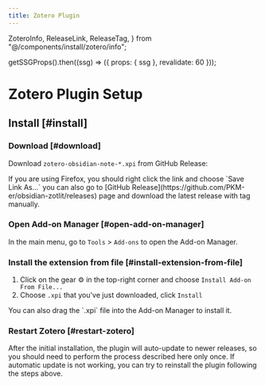 ```yaml
---
title: Zotero Plugin
---
```


  ZoteroInfo,
  ReleaseLink,
  ReleaseTag,
} from "@/components/install/zotero/info";

  getSSGProps().then((ssg) => ({ props: { ssg }, revalidate: 60 }));

# Zotero Plugin Setup

<ZoteroInfo />

## Install [#install]

<Steps>

### Download [#download]

Download `zotero-obsidian-note-*.xpi` from GitHub Release: <ReleaseLink />

<Callout type="info">
  If you are using Firefox, you should right click the link and choose `Save Link As...`
</Callout>

<Callout>
  you can also go to [GitHub Release](https://github.com/PKM-er/obsidian-zotlit/releases) page and download the latest release with tag <ReleaseTag /> manually.
</Callout>

### Open Add-on Manager [#open-add-on-manager]

In the main menu, go to `Tools` > `Add-ons` to open the Add-on Manager.

### Install the extension from file [#install-extension-from-file]

1. Click on the gear ⚙ in the top-right corner and choose `Install Add-on From File...`
2. Choose `.xpi` that you've just downloaded, click `Install`

<Callout>
  You can also drag the `.xpi` file into the Add-on Manager to install it.
</Callout>

### Restart Zotero [#restart-zotero]

</Steps>

<Callout type="info">
  After the initial installation, the plugin will auto-update to newer releases,
  so you should need to perform the process described here only once.
  If automatic update is not working, you can try to reinstall the plugin following the steps above.
</Callout>
